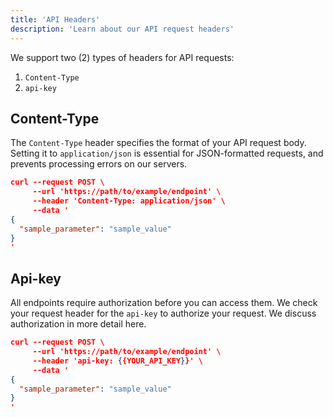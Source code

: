 ```yaml
---
title: 'API Headers'
description: 'Learn about our API request headers'
---
```


We support two (2) types of headers for API requests:

1. `Content-Type`
2. `api-key`



## Content-Type

The `Content-Type` header specifies the format of your API request body. Setting it to `application/json` is essential for JSON-formatted requests, and prevents processing errors on our servers.

```json Example
curl --request POST \
     --url 'https://path/to/example/endpoint' \
     --header 'Content-Type: application/json' \
     --data '
{
  "sample_parameter": "sample_value"
}
'
```



## Api-key

All endpoints require authorization before you can access them. We check your request header for the `api-key` to authorize your request. We discuss authorization in more detail here.

```json Example
curl --request POST \
     --url 'https://path/to/example/endpoint' \
     --header 'api-key: {{YOUR_API_KEY}}' \
     --data '
{
  "sample_parameter": "sample_value"
}
'
```